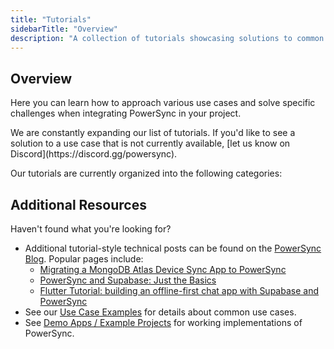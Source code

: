```yaml
---
title: "Tutorials"
sidebarTitle: "Overview"
description: "A collection of tutorials showcasing solutions to common use cases across the PowerSync stack."
---
```


## Overview

Here you can learn how to approach various use cases and solve specific challenges when integrating PowerSync in your project.

<Check>
  We are constantly expanding our list of tutorials. If you'd like to see a solution to a use case that is not currently available, [let us know on Discord](https://discord.gg/powersync).
</Check>

Our tutorials are currently organized into the following categories:

<CardGroup>
  <Card title="Client-Side Tutorials" icon="graduation-cap" href="/tutorials/client/overview" horizontal/>
  <Card title="Self-Hosting Tutorials" icon="graduation-cap" href="/tutorials/self-host/overview" horizontal/>
</CardGroup>

## Additional Resources

Haven't found what you're looking for?

* Additional tutorial-style technical posts can be found on the [PowerSync Blog](https://www.powersync.com/blog). Popular pages include:
  * [Migrating a MongoDB Atlas Device Sync App to PowerSync](https://www.powersync.com/blog/migrating-a-mongodb-atlas-device-sync-app-to-powersync)
  * [PowerSync and Supabase: Just the Basics](https://www.powersync.com/blog/powersync-and-supabase-just-the-basics)
  * [Flutter Tutorial: building an offline-first chat app with Supabase and PowerSync](https://www.powersync.com/blog/flutter-tutorial-building-an-offline-first-chat-app-with-supabase-and-powersync)
* See our [Use Case Examples](/usage/use-case-examples) for details about common use cases.
* See [Demo Apps / Example Projects](/resources/demo-apps-example-projects) for working implementations of PowerSync.
